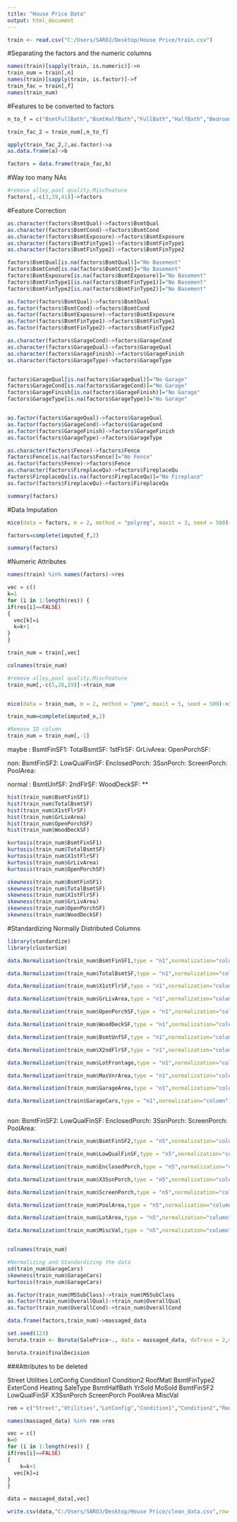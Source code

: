 ---
title: "House Price Data"
output: html_document
---

```{r}
train <- read.csv("C:/Users/SAROJ/Desktop/House Price/train.csv")
```

#Separating the factors and the numeric columns

```{r}
names(train)[sapply(train, is.numeric)]->n
train_num = train[,n]
names(train)[sapply(train, is.factor)]->f
train_fac = train[,f]
names(train_num)
```

#Features to be converted to factors

```{r}
n_to_f = c("BsmtFullBath","BsmtHalfBath","FullBath","HalfBath","BedroomAbvGr","KitchenAbvGr","TotRmsAbvGrd","Fireplaces","MoSold","YrSold")
```

```{r}
train_fac_2 = train_num[,n_to_f]
```

```{r}
apply(train_fac_2,2,as.factor)->a
as.data.frame(a)->b
```

```{r}
factors = data.frame(train_fac,b)
```



#Way too many NAs

```{r}
#remove alley,pool quality,MiscFeature
factors[,-c(3,39,41)]->factors
```

#Feature Correction

```{r}
as.character(factors$BsmtQual)->factors$BsmtQual
as.character(factors$BsmtCond)->factors$BsmtCond
as.character(factors$BsmtExposure)->factors$BsmtExposure
as.character(factors$BsmtFinType1)->factors$BsmtFinType1
as.character(factors$BsmtFinType2)->factors$BsmtFinType2

factors$BsmtQual[is.na(factors$BsmtQual)]="No Basement"
factors$BsmtCond[is.na(factors$BsmtCond)]="No Basement"
factors$BsmtExposure[is.na(factors$BsmtExposure)]="No Basement"
factors$BsmtFinType1[is.na(factors$BsmtFinType1)]="No Basement"
factors$BsmtFinType2[is.na(factors$BsmtFinType2)]="No Basement"

as.factor(factors$BsmtQual)->factors$BsmtQual
as.factor(factors$BsmtCond)->factors$BsmtCond
as.factor(factors$BsmtExposure)->factors$BsmtExposure
as.factor(factors$BsmtFinType1)->factors$BsmtFinType1
as.factor(factors$BsmtFinType2)->factors$BsmtFinType2

```

```{r}

as.character(factors$GarageCond)->factors$GarageCond
as.character(factors$GarageQual)->factors$GarageQual
as.character(factors$GarageFinish)->factors$GarageFinish
as.character(factors$GarageType)->factors$GarageType


factors$GarageQual[is.na(factors$GarageQual)]="No Garage"
factors$GarageCond[is.na(factors$GarageCond)]="No Garage"
factors$GarageFinish[is.na(factors$GarageFinish)]="No Garage"
factors$GarageType[is.na(factors$GarageType)]="No Garage"


as.factor(factors$GarageQual)->factors$GarageQual
as.factor(factors$GarageCond)->factors$GarageCond
as.factor(factors$GarageFinish)->factors$GarageFinish
as.factor(factors$GarageType)->factors$GarageType
```

```{r}
as.character(factors$Fence)->factors$Fence
factors$Fence[is.na(factors$Fence)]="No Fence"
as.factor(factors$Fence)->factors$Fence
as.character(factors$FireplaceQu)->factors$FireplaceQu
factors$FireplaceQu[is.na(factors$FireplaceQu)]="No Fireplace"
as.factor(factors$FireplaceQu)->factors$FireplaceQu
```

```{r}

summary(factors)
```

#Data Imputation

```{r}
mice(data = factors, m = 2, method = "polyreg", maxit = 3, seed = 500)->imputed_f
```

```{r}
factors=complete(imputed_f,2)

```

```{r}
summary(factors)
```

#Numeric Attributes

```{r}
names(train) %in% names(factors)->res
```

```{r}
vec = c()
k=1
for (i in 1:length(res)) {
if(res[i]==FALSE)
{
  vec[k]=i
  k=k+1
}
}
```

```{r}
train_num = train[,vec]
```

```{r}
colnames(train_num)
```

```{r}
#remove alley,pool quality,MiscFeature
train_num[,-c(5,28,29)]->train_num
```

```{r}

```
```{r}
mice(data = train_num, m = 2, method = "pmm", maxit = 5, seed = 500)->imputed_n
```
```{r}
train_num=complete(imputed_n,2)
```

```{r}
#Remove ID column
train_num = train_num[,-1]
```


maybe : 
BsmtFinSF1:
TotalBsmtSF:
1stFlrSF: 
GrLivArea:
OpenPorchSF:    


non:
BsmtFinSF2: 
LowQualFinSF:
EnclosedPorch: 
3SsnPorch: 
ScreenPorch: 
PoolArea: 


normal : 
BsmtUnfSF: 
2ndFlrSF: 
WoodDeckSF: **

    
   

```{r}
hist(train_num$BsmtFinSF1)
hist(train_num$TotalBsmtSF)
hist(train_num$X1stFlrSF)
hist(train_num$GrLivArea)
hist(train_num$OpenPorchSF)
hist(train_num$WoodDeckSF)
```

```{r}
kurtosis(train_num$BsmtFinSF1)
kurtosis(train_num$TotalBsmtSF)
kurtosis(train_num$X1stFlrSF)
kurtosis(train_num$GrLivArea)
kurtosis(train_num$OpenPorchSF)
```


```{r}
skewness(train_num$BsmtFinSF1)
skewness(train_num$TotalBsmtSF)
skewness(train_num$X1stFlrSF)
skewness(train_num$GrLivArea)
skewness(train_num$OpenPorchSF)
skewness(train_num$WoodDeckSF)
```
#Standardizing Normally Distributed Columns

```{r}
library(standardize)
library(clusterSim)
```

```{r}
data.Normalization(train_num$BsmtFinSF1,type = "n1",normalization="column")->train_num$BsmtFinSF1

data.Normalization(train_num$TotalBsmtSF,type = "n1",normalization="column")->train_num$TotalBsmtSF

data.Normalization(train_num$X1stFlrSF,type = "n1",normalization="column")->train_num$X1stFlrSF

data.Normalization(train_num$GrLivArea,type = "n1",normalization="column")->train_num$GrLivArea

data.Normalization(train_num$OpenPorchSF,type = "n1",normalization="column")->train_num$OpenPorchSF

data.Normalization(train_num$WoodDeckSF,type = "n1",normalization="column")->train_num$WoodDeckSF

data.Normalization(train_num$BsmtUnfSF,type = "n1",normalization="column")->train_num$BsmtUnfSF

data.Normalization(train_num$X2ndFlrSF,type = "n1",normalization="column")->train_num$X2ndFlrSF

data.Normalization(train_num$LotFrontage,type = "n1",normalization="column")->train_num$LotFrontage

data.Normalization(train_num$MasVnrArea,type = "n1",normalization="column")->train_num$MasVnrArea

data.Normalization(train_num$GarageArea,type = "n1",normalization="column")->train_num$GarageArea

data.Normalization(train$GarageCars,type = "n1",normalization="column")->train_num$GarageCars



```

non:
BsmtFinSF2: 
LowQualFinSF:
EnclosedPorch: 
3SsnPorch: 
ScreenPorch: 
PoolArea: 

```{r}
data.Normalization(train_num$BsmtFinSF2,type = "n5",normalization="column")->train_num$BsmtFinSF2

data.Normalization(train_num$LowQualFinSF,type = "n5",normalization="column")->train_num$LowQualFinSF

data.Normalization(train_num$EnclosedPorch,type = "n5",normalization="column")->train_num$EnclosedPorch

data.Normalization(train_num$X3SsnPorch,type = "n5",normalization="column")->train_num$X3SsnPorch

data.Normalization(train_num$ScreenPorch,type = "n5",normalization="column")->train_num$ScreenPorch

data.Normalization(train_num$PoolArea,type = "n5",normalization="column")->train_num$PoolArea

data.Normalization(train_num$LotArea,type = "n5",normalization="column")->train_num$LotArea

data.Normalization(train_num$MiscVal,type = "n5",normalization="column")->train_num$MiscVal



```

```{r}
colnames(train_num)
```

```{r}
#Normalizing and Standardizing the data
sd(train_num$GarageCars)
skewness(train_num$GarageCars)
kurtosis(train_num$GarageCars)

```

```{r}
as.factor(train_num$MSSubClass)->train_num$MSSubClass
as.factor(train_num$OverallQual)->train_num$OverallQual
as.factor(train_num$OverallCond)->train_num$OverallCond
```

```{r}
data.frame(factors,train_num)->massaged_data
```

```{r}
set.seed(123)
boruta.train <- Boruta(SalePrice~., data = massaged_data, doTrace = 2,maxRuns=100)
```

```{r}
boruta.train$finalDecision
```

###Attributes to be deleted

Street
Utilities
LotConfig
Condition1
Condition2
RoofMatl
BsmtFinType2
ExterCond
Heating
SaleType
BsmtHalfBath
YrSold
MoSold
BsmtFinSF2
LowQualFinSF
X3SsnPorch
ScreenPorch
PoolArea
MiscVal

```{r}
rem = c("Street","Utilities","LotConfig","Condition1","Condition2","RoofMatl","BsmtFinType2","ExterCond","Heating","SaleType","BsmtHalfBath","YrSold","MoSold","BsmtFinSF2","LowQualFinSF","X3SsnPorch","ScreenPorch","PoolArea","MiscVal")
```

```{r}

names(massaged_data) %in% rem->res

vec = c()
k=0
for (i in 1:length(res)) {
if(res[i]==FALSE)
{
    k=k+1
  vec[k]=i
}
}
```

```{r}
data = massaged_data[,vec]
```

```{r}
write.csv(data,"C:/Users/SAROJ/Desktop/House Price/clean_data.csv",row.names = F)
```


